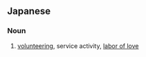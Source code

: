 ==Japanese==
{{ja-kanjitab|ほう|し|かつ|どう|yomi=on}}

===Noun===
{{ja-noun|ほうしかつどう}}

# [[volunteering]], service activity, [[labor of love]]
#: {{ja-usex|'''奉仕活動'''に参加した。|'''ほうし かつどう''' に さんか した。|We volunteered in the community activities.}}